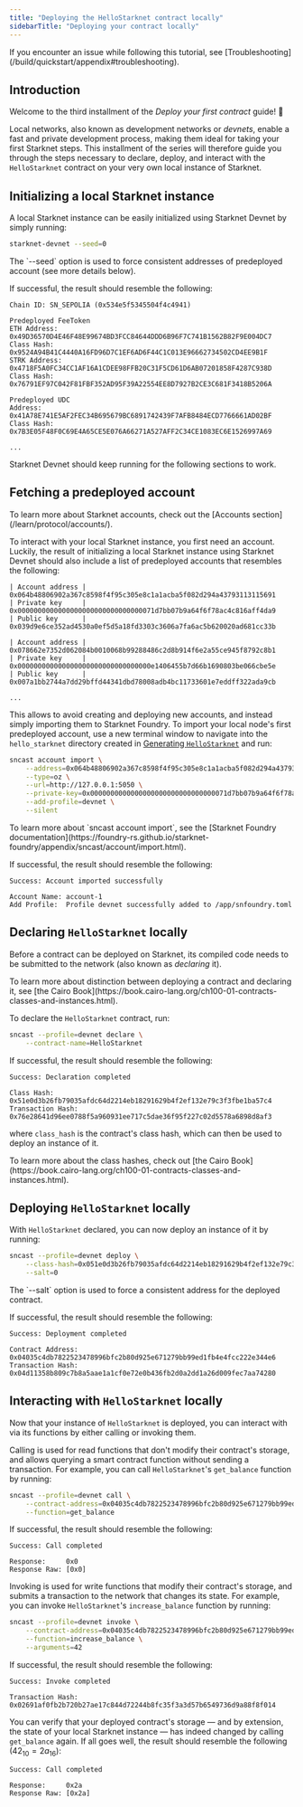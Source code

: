 ```yaml
---
title: "Deploying the HelloStarknet contract locally"
sidebarTitle: "Deploying your contract locally"
---
```


<Warning>
If you encounter an issue while following this tutorial, see [Troubleshooting](/build/quickstart/appendix#troubleshooting).
</Warning>

## Introduction

Welcome to the third installment of the *Deploy your first contract* guide! 🥇

Local networks, also known as development networks or *devnets*, enable a fast and private development process, making them ideal for taking your first Starknet steps. This installment of the series will therefore guide you through the steps necessary to declare, deploy, and interact with the `HelloStarknet` contract on your very own local instance of Starknet.

## Initializing a local Starknet instance

A local Starknet instance can be easily initialized using Starknet Devnet by simply running:

```bash
starknet-devnet --seed=0
```

<Note>
The `--seed` option is used to force consistent addresses of predeployed account (see more details below).
</Note>

If successful, the result should resemble the following:

```console
Chain ID: SN_SEPOLIA (0x534e5f5345504f4c4941)

Predeployed FeeToken
ETH Address: 0x49D36570D4E46F48E99674BD3FCC84644DDD6B96F7C741B1562B82F9E004DC7
Class Hash: 0x9524A94B41C4440A16FD96D7C1EF6AD6F44C1C013E96662734502CD4EE9B1F
STRK Address: 0x4718F5A0FC34CC1AF16A1CDEE98FFB20C31F5CD61D6AB07201858F4287C938D
Class Hash: 0x76791EF97C042F81FBF352AD95F39A22554EE8D7927B2CE3C681F3418B5206A

Predeployed UDC
Address: 0x41A78E741E5AF2FEC34B695679BC6891742439F7AFB8484ECD7766661AD02BF
Class Hash: 0x7B3E05F48F0C69E4A65CE5E076A66271A527AFF2C34CE1083EC6E1526997A69

...
```

<Note>
Starknet Devnet should keep running for the following sections to work.
</Note>

## Fetching a predeployed account

<Tip>
To learn more about Starknet accounts, check out the [Accounts section](/learn/protocol/accounts/).
</Tip>

To interact with your local Starknet instance, you first need an account. Luckily, the result of initializing a local Starknet instance using Starknet Devnet should also include a list of predeployed accounts that resembles the following:

```console
| Account address |  0x064b48806902a367c8598f4f95c305e8c1a1acba5f082d294a43793113115691
| Private key     |  0x0000000000000000000000000000000071d7bb07b9a64f6f78ac4c816aff4da9
| Public key      |  0x039d9e6ce352ad4530a0ef5d5a18fd3303c3606a7fa6ac5b620020ad681cc33b

| Account address |  0x078662e7352d062084b0010068b99288486c2d8b914f6e2a55ce945f8792c8b1
| Private key     |  0x000000000000000000000000000000000e1406455b7d66b1690803be066cbe5e
| Public key      |  0x007a1bb2744a7dd29bffd44341dbd78008adb4bc11733601e7eddff322ada9cb

...
```

This allows to avoid creating and deploying new accounts, and instead simply importing them to Starknet Foundry. To import your local node's first predeployed account, use a new terminal window to navigate into the `hello_starknet` directory created in [Generating `HelloStarknet`](/build/quickstart/hellostarknet#creating-hellostarknet) and run:

```bash
sncast account import \
    --address=0x064b48806902a367c8598f4f95c305e8c1a1acba5f082d294a43793113115691 \
    --type=oz \
    --url=http://127.0.0.1:5050 \
    --private-key=0x0000000000000000000000000000000071d7bb07b9a64f6f78ac4c816aff4da9 \
    --add-profile=devnet \
    --silent
```

<Tip>
To learn more about `sncast account import`, see the [Starknet Foundry documentation](https://foundry-rs.github.io/starknet-foundry/appendix/sncast/account/import.html).
</Tip>

If successful, the result should resemble the following:

```console
Success: Account imported successfully

Account Name: account-1
Add Profile:  Profile devnet successfully added to /app/snfoundry.toml
```

## Declaring `HelloStarknet` locally

Before a contract can be deployed on Starknet, its compiled code needs to be submitted to the network (also known as *declaring* it).

<Tip>
To learn more about distinction between deploying a contract and declaring it, see [the Cairo Book](https://book.cairo-lang.org/ch100-01-contracts-classes-and-instances.html).
</Tip>

To declare the `HelloStarknet` contract, run:

```bash
sncast --profile=devnet declare \
    --contract-name=HelloStarknet
```

If successful, the result should resemble the following:

```console
Success: Declaration completed

Class Hash:       0x51e0d3b26fb79035afdc64d2214eb18291629b4f2ef132e79c3f3fbe1ba57c4
Transaction Hash: 0x76e28641d96ee0788f5a960931ee717c5dae36f95f227c02d5578a6898d8af3
```

where `class_hash` is the contract's class hash, which can then be used to deploy an instance of it.

<Tip>
To learn more about the class hashes, check out [the Cairo Book](https://book.cairo-lang.org/ch100-01-contracts-classes-and-instances.html).
</Tip>

## Deploying `HelloStarknet` locally

With `HelloStarknet` declared, you can now deploy an instance of it by running:

```bash
sncast --profile=devnet deploy \
    --class-hash=0x051e0d3b26fb79035afdc64d2214eb18291629b4f2ef132e79c3f3fbe1ba57c4 \
    --salt=0
```

<Note>
The `--salt` option is used to force a consistent address for the deployed contract.
</Note>

If successful, the result should resemble the following:

```console
Success: Deployment completed

Contract Address: 0x04035c4db7822523478996bfc2b80d925e671279bb99ed1fb4e4fcc222e344e6
Transaction Hash: 0x04d11358b809c7b8a5aae1a1cf0e72e0b436fb2d0a2dd1a26d009fec7aa74280
```

## Interacting with `HelloStarknet` locally

Now that your instance of `HelloStarknet` is deployed, you can interact with via its functions by either calling or invoking them.

Calling is used for read functions that don't modify their contract's storage, and allows querying a smart contract function without sending a transaction. For example, you can call `HelloStarknet`'s `get_balance` function by running:

```bash
sncast --profile=devnet call \
    --contract-address=0x04035c4db7822523478996bfc2b80d925e671279bb99ed1fb4e4fcc222e344e6 \
    --function=get_balance
```

If successful, the result should resemble the following:

```console
Success: Call completed

Response:     0x0
Response Raw: [0x0]
```

Invoking is used for write functions that modify their contract's storage, and submits a transaction to the network that changes its state. For example, you can invoke `HelloStarknet`'s `increase_balance` function by running:

```bash
sncast --profile=devnet invoke \
    --contract-address=0x04035c4db7822523478996bfc2b80d925e671279bb99ed1fb4e4fcc222e344e6 \
    --function=increase_balance \
    --arguments=42
```

If successful, the result should resemble the following:

```console
Success: Invoke completed

Transaction Hash: 0x02691af0fb2b720b27ae17c844d72244b8fc35f3a3d57b6549736d9a88f8f014
```

You can verify that your deployed contract's storage — and by extension, the state of your local Starknet instance — has indeed changed by calling `get_balance` again. If all goes well, the result should resemble the following ($42_{10} = 2a_{16}$):

```console
Success: Call completed

Response:     0x2a
Response Raw: [0x2a]
```